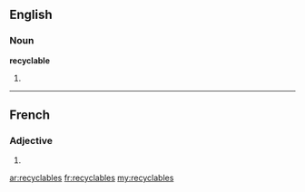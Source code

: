 ==English==

===Noun===
'''recyclable'''

# {{plural of|recyclable}}

----

==French==

===Adjective===
{{fr-adj-form}} {{m|f|p}}

# {{plural of|recyclable|nocat=1|lang=fr}}

[[ar:recyclables]]
[[fr:recyclables]]
[[my:recyclables]]